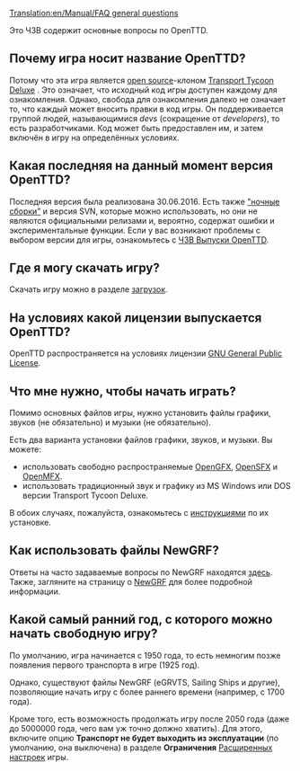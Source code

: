 [[Translation:en/Manual/FAQ general questions]]



Это ЧЗВ содержит основные вопросы по OpenTTD.

==Почему игра носит название OpenTTD?==
Потому что эта игра является [http://www.opensource.org/ open source]-клоном [[ru/Archive/OpenTTD/Transport Tycoon Deluxe|Transport Tycoon Deluxe]] .
Это означает, что исходный код игры доступен каждому для ознакомления.  Однако, свобода для ознакомления далеко не означает то, что каждый может вносить правки в код игры. Он поддерживается группой людей, называющимися ''devs'' (сокращение от ''developers''), то есть разработчиками.  Код может быть предоставлен им, и затем включён в игру на определённых условиях.

==Какая последняя на данный момент версия OpenTTD?==
Последняя версия {{en/Version}} была реализована 30.06.2016. Есть также [[en/Archive/Community/Nightly build|"ночные сборки"]] и версия SVN, которые можно использовать, но они не являются официальными релизами и, вероятно, содержат ошибки и экспериментальные функции. Если у вас возникают проблемы с выбором версии для игры, ознакомьтесь с [[ru/Archive/Community/ЧЗВ выпуски OpenTTD|ЧЗВ Выпуски OpenTTD]].

==Где я могу скачать игру?==
Скачать игру можно в разделе [https://www.openttd.org/downloads/openttd-releases/latest загрузок].

==На условиях какой лицензии выпускается OpenTTD?==
OpenTTD распространяется на условиях лицензии [http://www.gnu.org/copyleft/gpl.html GNU General Public License].

==Что мне нужно, чтобы начать играть?==
Помимо основных файлов игры, нужно установить файлы графики, звуков (не обязательно) и музыки (не обязательно).

Есть два варианта установки файлов графики, звуков, и музыки. Вы можете:
* использовать свободно распространяемые [[en/Archive/Community/Graphics Replacement|OpenGFX]], [[en/Basesets/OpenSFX|OpenSFX]] и [[en/Basesets/OpenMSX|OpenMFX]].
* использовать традиционный звук и графику из MS Windows или DOS версии Transport Tycoon Deluxe.
В обоих случаях, пожалуйста, ознакомьтесь с [[ru/Manual/Установка|инструкциями]] по их установке.

==Как использовать файлы NewGRF?==
Ответы на часто задаваемые вопросы по NewGRF находятся [[ru/Archive/Community/ЧЗВ NewGRF|здесь]]. Также, загляните на страницу о [[ru/Manual/NewGRF|NewGRF]] для более подробной информации.

==Какой самый ранний год, с которого можно начать свободную игру?==
По умолчанию, игра начинается с 1950 года, то есть немногим позже появления первого транспорта в игре (1925 год).

Однако, существуют файлы NewGRF (eGRVTS, Sailing Ships и другие), позволяющие начать игру с более раннего времени (например, с 1700 года).

Кроме того, есть возможность продолжать игру после 2050 года (даже до 5000000 года, чего вам уж точно должно хватить). Для этого, включите опцию '''Транспорт не будет выходить из эксплуатации''' (по умолчанию, она выключена) в разделе '''Ограничения''' [[ru/Archive/Manual/Settings/Расширенные настройки|Расширенных настроек]] игры.